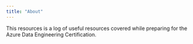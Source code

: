 ```yaml
---
title: "About"
---
```


This resources is a log of useful resources covered while preparing for the Azure Data Engineering Certification.

